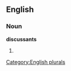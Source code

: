 ==English==

===Noun===
'''discussants'''

# {{plural of|[[discussant]]}}

[[Category:English plurals]]